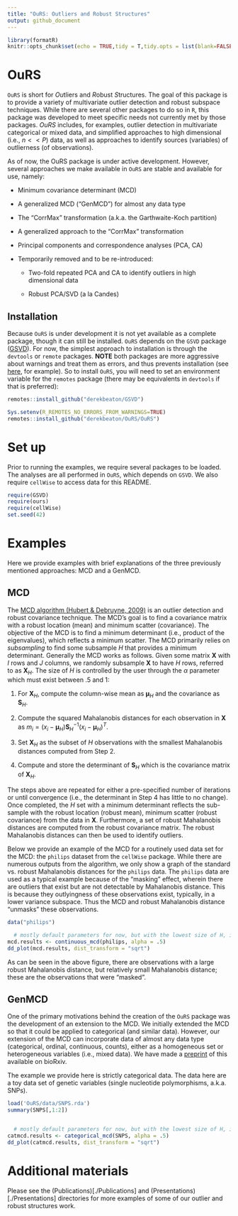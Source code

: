 ```yaml
---
title: "OuRS: Outliers and Robust Structures"
output: github_document
---
```


```r
library(formatR)
knitr::opts_chunk$set(echo = TRUE,tidy = T,tidy.opts = list(blank=FALSE, width.cutoff=60))
```


# OuRS

`OuRS` is short for *Ou*tliers and *R*obust *S*tructures. The goal of this package is to provide a variety of multivariate outlier detection and robust subspace techniques. While there are several other packages to do so in `R`, this package was developed to meet specific needs not currently met by those packages. *OuRS* includes, for examples, outlier detection in multivariate categorical or mixed data, and simplified approaches to high dimensional (i.e., $n << P$) data, as well as approaches to identify sources (variables) of outlierness (of observations).

As of now, the OuRS package is under active development. However, several approaches we make available in `OuRS` are stable and available for use, namely: 

* Minimum covariance determinant (MCD)

* A generalized MCD ("GenMCD") for almost any data type

* The "CorrMax" transformation (a.k.a. the Garthwaite-Koch partition)

* A generalized approach to the "CorrMax" transformation 

* Principal components and correspondence analyses (PCA, CA)

* Temporarily removed and to be re-introduced: 

    * Two-fold repeated PCA and CA to identify outliers in high dimensional data
    
    * Robust PCA/SVD (a la Candes)


## Installation

Because `OuRS` is under development it is not yet available as a complete package, though it can still be installed. `OuRS` depends on the `GSVD` package ([GSVD](https://github.com/derekbeaton/GSVD)). For now, the simplest approach to installation is through the `devtools` or `remote` packages. **NOTE** both packages are more aggressive about warnings and treat them as errors, and thus prevents installation (see [here](https://github.com/r-lib/remotes/issues/403), for example).  So to install `OuRS`, you will need to set an environment variable for the `remotes` package (there may be equivalents in `devtools` if that is preferred):

```r
remotes::install_github("derekbeaton/GSVD")

Sys.setenv(R_REMOTES_NO_ERRORS_FROM_WARNINGS=TRUE)
remotes::install_github("derekbeaton/OuRS/OuRS")
```

# Set up

Prior to running the examples, we require several packages to be loaded. The analyses are all performed in `OuRS`, which depends on `GSVD`. We also require `cellWise` to access data for this README.


```r
require(GSVD)
require(ours)
require(cellWise)
set.seed(42)
```

# Examples

Here we provide examples with brief explanations of the three previously mentioned approaches: MCD and a GenMCD.

## MCD

The [MCD algorithm (Hubert & Debruyne, 2009)](https://onlinelibrary.wiley.com/doi/full/10.1002/wics.61) is an outlier detection and robust covariance technique.  The MCD's goal is to find a covariance matrix with a robust location (mean) and minimum scatter (covariance). The objective of the MCD is to find a minimum determinant (i.e., product of the eigenvalues), which reflects a minimum scatter. The MCD primarily relies on *subsampling* to find some subsample $H$ that provides a minimum determinant. Generally the MCD works as follows. Given some matrix $\mathbf{X}$ with $I$ rows and $J$ columns, we randomly subsample $\mathbf{X}$ to have $H$ rows, referred to as $\mathbf{X}_{H}$. The size of $H$ is controlled by the user through the $\alpha$ parameter which must exist between .5 and 1:

1. For $\mathbf{X}_{H}$, compute the column-wise mean as $\boldsymbol{\mu}_{H}$ and the covariance as $\mathbf{S}_{H}$.

2. Compute the squared Mahalanobis distances for each observation in $\mathbf{X}$ as $m_{i} = (x_{i} - \boldsymbol{\mu}_{H}) \mathbf{S}_{H}^{-1} (x_{i} - \boldsymbol{\mu}_{H})^{T}$.

3. Set $\mathbf{X}_{H}$ as the subset of $H$ observations with the smallest Mahalanobis distances computed from Step 2.

4. Compute and store the determinant of $\mathbf{S}_{H}$ which is the covariance matrix of $\mathbf{X}_{H}$.

The steps above are repeated for either a pre-specified number of iterations or until convergence (i.e., the determinant in Step 4 has little to no change). Once completed, the $H$ set with a minimum determinant reflects the sub-sample with the robust location (robust mean), minimum scatter (robust covariance) from the data in $\mathbf{X}$. Furthermore, a set of robust Mahalanobis distances are computed from the robust covariance matrix. The robust Mahalanobis distances can then be used to identify outliers. 

Below we provide an example of the MCD for a routinely used data set for the MCD: the `philips` dataset from the `cellWise` package. While there are numerous outputs from the algorithm, we only show a graph of the standard vs. robust Mahalanobis distances for the `philips` data. The `philips` data are used as a typical example because of the "masking" effect, wherein there are outliers that exist but are not detectable by Mahalanobis distance. This is because they outlyingness of these observations exist, typically, in a lower variance subspace. Thus the MCD and robust Mahalanobis distance "unmasks" these observations.


```r
data("philips")

  # mostly default parameters for now, but with the lowest size of H, i.e., alpha=.5, and many iterations
mcd.results <- continuous_mcd(philips, alpha = .5)
dd_plot(mcd.results, dist_transform = "sqrt")
```

As can be seen in the above figure, there are observations with a large robust Mahalanobis distance, but relatively small Mahalanobis distance; these are the observations that were "masked".


## GenMCD

One of the primary motivations behind the creation of the `OuRS` package was the development of an extension to the MCD. We initially extended the MCD so that it could be applied to categorical (and similar data). However, our extension of the MCD can incorporate data of almost any data type  (categorical, ordinal, continuous, counts), either as a homogeneous set or heterogeneous variables (i.e., mixed data). We have made a [preprint](https://www.biorxiv.org/content/10.1101/333005v2) of this available on bioRxiv.

The example we provide here is strictly categorical data. The data here are a toy data set of genetic variables (single nucleotide polymorphisms, a.k.a. SNPs). 


```r
load('OuRS/data/SNPS.rda')
summary(SNPS[,1:2])


  # mostly default parameters for now, but with the lowest size of H, i.e., alpha=.5, and many iterations
catmcd.results <- categorical_mcd(SNPS, alpha = .5)
dd_plot(catmcd.results, dist_transform = "sqrt")
```

# Additional materials

Please see the (Publications)[./Publications] and (Presentations)[./Presentations] directories for more examples of some of our outlier and robust structures work.



